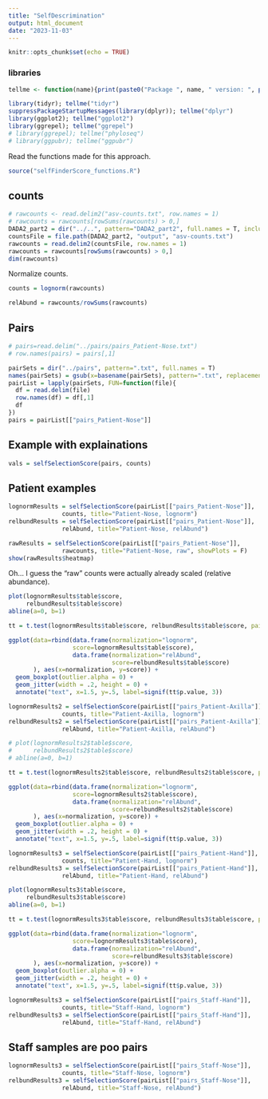 ```yaml
---
title: "SelfDescrimination"
output: html_document
date: "2023-11-03"
---
```


```r
knitr::opts_chunk$set(echo = TRUE)
```


### libraries

```r
tellme <- function(name){print(paste0("Package ", name, " version: ", packageVersion(name)))}

library(tidyr); tellme("tidyr")
suppressPackageStartupMessages(library(dplyr)); tellme("dplyr")
library(ggplot2); tellme("ggplot2")
library(ggrepel); tellme("ggrepel")
# library(ggrepel); tellme("phyloseq")
# library(ggpubr); tellme("ggpubr")
```

Read the functions made for this approach.
```r
source("selfFinderScore_functions.R")
```


## counts

```r
# rawcounts <- read.delim2("asv-counts.txt", row.names = 1)
# rawcounts = rawcounts[rowSums(rawcounts) > 0,]
DADA2_part2 = dir("../..", pattern="DADA2_part2", full.names = T, include.dirs = T)
countsFile = file.path(DADA2_part2, "output", "asv-counts.txt")
rawcounts = read.delim2(countsFile, row.names = 1)
rawcounts = rawcounts[rowSums(rawcounts) > 0,]
dim(rawcounts)
```

Normalize counts.
```r
counts = lognorm(rawcounts)

relAbund = rawcounts/rowSums(rawcounts)
```


## Pairs

```r
# pairs=read.delim("../pairs/pairs_Patient-Nose.txt")
# row.names(pairs) = pairs[,1]

pairSets = dir("../pairs", pattern=".txt", full.names = T)
names(pairSets) = gsub(x=basename(pairSets), pattern=".txt", replacement = "")
pairList = lapply(pairSets, FUN=function(file){
  df = read.delim(file)
  row.names(df) = df[,1]
  df
})
pairs = pairList[["pairs_Patient-Nose"]]
```


## Example with explainations

```r
vals = selfSelectionScore(pairs, counts)
```










## Patient examples

```r
lognormResults = selfSelectionScore(pairList[["pairs_Patient-Nose"]], 
               counts, title="Patient-Nose, lognorm")
relbundResults = selfSelectionScore(pairList[["pairs_Patient-Nose"]], 
               relAbund, title="Patient-Nose, relAbund")
```


```r
rawResults = selfSelectionScore(pairList[["pairs_Patient-Nose"]], 
               rawcounts, title="Patient-Nose, raw", showPlots = F)
show(rawResults$heatmap)
```

Oh... I guess the "raw" counts were actually already scaled (relative abundance).

```r
plot(lognormResults$table$score, 
     relbundResults$table$score)
abline(a=0, b=1)

tt = t.test(lognormResults$table$score, relbundResults$table$score, paired = T)

ggplot(data=rbind(data.frame(normalization="lognorm",
                  score=lognormResults$table$score),
                  data.frame(normalization="relAbund",
                             score=relbundResults$table$score)
       ), aes(x=normalization, y=score)) +
  geom_boxplot(outlier.alpha = 0) +
  geom_jitter(width = .2, height = 0) +
  annotate("text", x=1.5, y=.5, label=signif(tt$p.value, 3))
```


```r
lognormResults2 = selfSelectionScore(pairList[["pairs_Patient-Axilla"]], 
               counts, title="Patient-Axilla, lognorm")
relbundResults2 = selfSelectionScore(pairList[["pairs_Patient-Axilla"]], 
               relAbund, title="Patient-Axilla, relAbund")

# plot(lognormResults2$table$score, 
#      relbundResults2$table$score)
# abline(a=0, b=1)

tt = t.test(lognormResults2$table$score, relbundResults2$table$score, paired = T)

ggplot(data=rbind(data.frame(normalization="lognorm",
                  score=lognormResults2$table$score),
                  data.frame(normalization="relAbund",
                             score=relbundResults2$table$score)
       ), aes(x=normalization, y=score)) +
  geom_boxplot(outlier.alpha = 0) +
  geom_jitter(width = .2, height = 0) +
  annotate("text", x=1.5, y=.5, label=signif(tt$p.value, 3))
```


```r
lognormResults3 = selfSelectionScore(pairList[["pairs_Patient-Hand"]], 
               counts, title="Patient-Hand, lognorm")
relbundResults3 = selfSelectionScore(pairList[["pairs_Patient-Hand"]], 
               relAbund, title="Patient-Hand, relAbund")

plot(lognormResults3$table$score, 
     relbundResults3$table$score)
abline(a=0, b=1)

tt = t.test(lognormResults3$table$score, relbundResults3$table$score, paired = T)

ggplot(data=rbind(data.frame(normalization="lognorm",
                  score=lognormResults3$table$score),
                  data.frame(normalization="relAbund",
                             score=relbundResults3$table$score)
       ), aes(x=normalization, y=score)) +
  geom_boxplot(outlier.alpha = 0) +
  geom_jitter(width = .2, height = 0) +
  annotate("text", x=1.5, y=.5, label=signif(tt$p.value, 3))
```

```r
lognormResults3 = selfSelectionScore(pairList[["pairs_Staff-Hand"]], 
               counts, title="Staff-Hand, lognorm")
relbundResults3 = selfSelectionScore(pairList[["pairs_Staff-Hand"]], 
               relAbund, title="Staff-Hand, relAbund")
```

## Staff samples are poo pairs

```r
lognormResults3 = selfSelectionScore(pairList[["pairs_Staff-Nose"]], 
               counts, title="Staff-Nose, lognorm")
relbundResults3 = selfSelectionScore(pairList[["pairs_Staff-Nose"]], 
               relAbund, title="Staff-Nose, relAbund")
```


